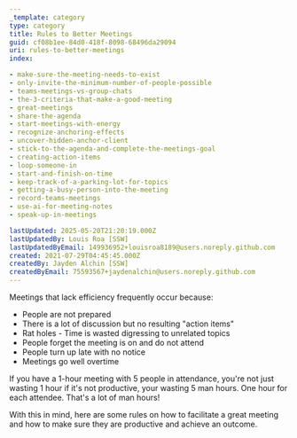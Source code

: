 ```yaml
---
_template: category
type: category
title: Rules to Better Meetings
guid: cf08b1ee-84d0-418f-8098-68496da29094
uri: rules-to-better-meetings
index:

- make-sure-the-meeting-needs-to-exist
- only-invite-the-minimum-number-of-people-possible
- teams-meetings-vs-group-chats
- the-3-criteria-that-make-a-good-meeting
- great-meetings
- share-the-agenda
- start-meetings-with-energy
- recognize-anchoring-effects
- uncover-hidden-anchor-client
- stick-to-the-agenda-and-complete-the-meetings-goal
- creating-action-items
- loop-someone-in
- start-and-finish-on-time 
- keep-track-of-a-parking-lot-for-topics
- getting-a-busy-person-into-the-meeting
- record-teams-meetings
- use-ai-for-meeting-notes
- speak-up-in-meetings

lastUpdated: 2025-05-20T21:20:19.000Z
lastUpdatedBy: Louis Roa [SSW]
lastUpdatedByEmail: 149936952+louisroa8189@users.noreply.github.com
created: 2021-07-29T04:45:45.000Z
createdBy: Jayden Alchin [SSW]
createdByEmail: 75593567+jaydenalchin@users.noreply.github.com
---
```


Meetings that lack efficiency frequently occur because:

* People are not prepared  
* There is a lot of discussion but no resulting "action items"  
* Rat holes - Time is wasted digressing to unrelated topics  
* People forget the meeting is on and do not attend  
* People turn up late with no notice  
* Meetings go well overtime  

If you have a 1-hour meeting with 5 people in attendance, you're not just wasting 1 hour if it's not productive, your wasting 5 man hours. One hour for each attendee. That's a lot of man hours!

With this in mind, here are some rules on how to facilitate a great meeting and how to make sure they are productive and achieve an outcome.

